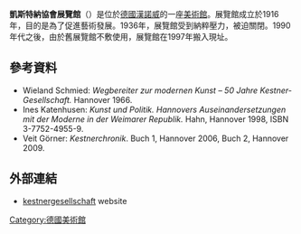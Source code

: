 '''凱斯特納協會展覽館'''（{{lang-de|kestnergesellschaft}}）是位於[[德國|德國]][[漢諾威|漢諾威]]的一座[[美術館|美術館]]。展覽館成立於1916年，目的是為了促進藝術發展。1936年，展覽館受到納粹壓力，被迫關閉。1990年代之後，由於舊展覽館不敷使用，展覽館在1997年搬入現址。

== 參考資料 ==
*Wieland Schmied: ''Wegbereiter zur modernen Kunst – 50 Jahre Kestner-Gesellschaft.'' Hannover 1966.
*Ines Katenhusen: ''Kunst und Politik. Hannovers Auseinandersetzungen mit der Moderne in der Weimarer Republik.'' Hahn, Hannover 1998, ISBN 3-7752-4955-9.
*Veit Görner: ''Kestnerchronik''. Buch 1, Hannover 2006, Buch 2, Hannover 2009.

== 外部連結 ==
{{Commons category|Kestnergesellschaft}}
*[https://web.archive.org/web/20120107020440/http://www.kestnergesellschaft.de/intro.0.html?&L=1 kestnergesellschaft] website

{{coord|52|22|39|N|9|43|54|E|region:DE_type:landmark|display=title}}

{{Authority control}}
[[Category:德國美術館|Category:德國美術館]]